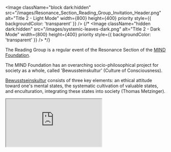 

<div className="relative pb-10">


  <Image
    className="block dark:hidden"
    src="/images/Resonance_Section_Reading_Group_Invitation_Header.png"
    alt="Title 2 - Light Mode"
    width={800}
    height={400}
    priority
    style={{ backgroundColor: 'transparent' }}
  />
  {/* <Image
    className="hidden dark:hidden"
    src="/images/systemic-leaves-dark.png"
    alt="Title 2 - Dark Mode"
    width={800}
    height={400}
    priority
    style={{ backgroundColor: 'transparent' }}
  /> */}

</div>

The Reading Group is a regular event of the Resonance Section of the [MIND Foundation](https://www.mind-foundation.org/). 

The MIND Foundation has an overarching socio-philosophical project for society as a whole, called 'Bewussteinskultur' (Culture of Consciousness). 



[Bewusstseinskultur](https://www.mind-foundation.org/blog/bewusstseinskultur) consists of three key elements: an ethical attitude toward one's mental states, the systematic cultivation of valuable states, and enculturation, integrating these states into society (Thomas Metzinger).  

<div className="relative w-full aspect-video mt-8 mb-8">
  <iframe
    className="absolute top-0 left-0 w-full h-full"
    src="https://www.youtube.com/embed/vm0ObZ_9gB8"
    title="Bewusstseinskultur Video"
    allow="accelerometer; autoplay; clipboard-write; encrypted-media; gyroscope; picture-in-picture"
    allowFullScreen
  />
</div>

The Resonance Section can be understood as a mix of a think tank, hackerspace, and connection hub of Bewusstseinskultur. Using 'Resonance' (Hartmut Rosa) as the umbrella term and underlying principle of meaningful interactions of people with one another and the world – we explore theories, evidence, and practices that help to scale the flourishing of the human soul.

One of our core ideas is that 'Plurality' can be considered a form of 'Systemic Resonance'.

The pristine and good are often found in the realm between interconnected, complementary dual principles, such as Logos and Eros, Chaos and Order, or Yin and Yang.

Bewusstseinskultur and Plurality may have a similar relationship. Bewusstseinskultur mainly focuses on the sharing of individual phenomenal subjective experience, and Plurality mainly focuses on the abstract structure of collaboration systems that, in turn, are composed of individual elements and their interactions.

Accordingly, the individual and systemic are interdependent, offering a rich potential to learn from and resonate with each other.

The philosophy and practices of the Plurality movement offer possibilities to scale a Bewusstseinskultur. In turn, the Bewusstseinskultur offers practices to foster the cultivation of benevolence (e.g., the principle of charity) among actors of Plurality.​

In line with these ideas, this reading group could also be called a holistic hackerspace where Resonance bridges Bewusstseinskultur and Plurality.

When reading the book, we will use existing Plurality tools and ideas to brainstorm and develop new ones to improve the group as a resonance space and create tools for others.

If we got your attention,

<div className="text-2xl font-bold mt-8 text-center">
  <a 
    href="https://form.jotform.com/250294604160349" 
    target="_blank" 
    rel="noopener noreferrer"
    className="text-black no-underline transition-colors duration-300 hover:text-blue-600"
  >
    SIGN UP HERE
  </a>
</div>